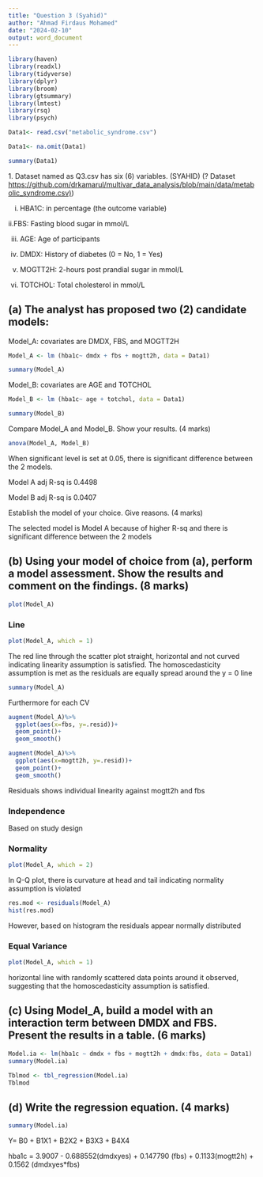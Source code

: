 ```yaml
---
title: "Question 3 (Syahid)"
author: "Ahmad Firdaus Mohamed"
date: "2024-02-10"
output: word_document
---
```


```r
library(haven)
library(readxl)
library(tidyverse)
library(dplyr)
library(broom)
library(gtsummary)
library(lmtest)
library(rsq)
library(psych)
```

```r
Data1<- read.csv("metabolic_syndrome.csv")
```

```r
Data1<- na.omit(Data1)
```

```r
summary(Data1)

```

1\. Dataset named as Q3.csv has six (6) variables. (SYAHID) (? Dataset [https://github.com/drkamarul/multivar_data_analysis/blob/main/data/metabolic_syndrome.csv)](https://github.com/drkamarul/multivar_data_analysis/blob/main/data/metabolic_syndrome.csv))

i.  HBA1C: in percentage (the outcome variable)

ii.FBS: Fasting blood sugar in mmol/L

iii. AGE: Age of participants

iv. DMDX: History of diabetes (0 = No, 1 = Yes)

v.  MOGTT2H: 2-hours post prandial sugar in mmol/L

vi. TOTCHOL: Total cholesterol in mmol/L

## (a) The analyst has proposed two (2) candidate models:

Model_A: covariates are DMDX, FBS, and MOGTT2H

```r
Model_A <- lm (hba1c~ dmdx + fbs + mogtt2h, data = Data1)
```

```r
summary(Model_A)
```

Model_B: covariates are AGE and TOTCHOL

```r
Model_B <- lm (hba1c~ age + totchol, data = Data1)
```

```r
summary(Model_B)
```

Compare Model_A and Model_B. Show your results. (4 marks)

```r
anova(Model_A, Model_B)
```

When significant level is set at 0.05, there is significant difference between the 2 models.

Model A adj R-sq is 0.4498

Model B adj R-sq is 0.0407

Establish the model of your choice. Give reasons. (4 marks)

The selected model is Model A because of higher R-sq and there is significant difference between the 2 models

## (b) Using your model of choice from (a), perform a model assessment. Show the results and comment on the findings. (8 marks)

```r
plot(Model_A)
```

### Line

```r
plot(Model_A, which = 1)
```

The red line through the scatter plot straight, horizontal and not curved indicating linearity assumption is satisfied. The homoscedasticity assumption is met as the residuals are equally spread around the y = 0 line

```r
summary(Model_A)
```

Furthermore for each CV

```r
augment(Model_A)%>%
  ggplot(aes(x=fbs, y=.resid))+
  geom_point()+
  geom_smooth()
```

```r
augment(Model_A)%>%
  ggplot(aes(x=mogtt2h, y=.resid))+
  geom_point()+
  geom_smooth()
```

Residuals shows individual linearity against mogtt2h and fbs

### Independence

Based on study design

### Normality

```r
plot(Model_A, which = 2)
```

In Q-Q plot, there is curvature at head and tail indicating normality assumption is violated

```r
res.mod <- residuals(Model_A)
hist(res.mod)
```

However, based on histogram the residuals appear normally distributed

### Equal Variance

```r
plot(Model_A, which = 1)
```

horizontal line with randomly scattered data points around it observed, suggesting that the homoscedasticity assumption is satisfied.

## (c) Using Model_A, build a model with an interaction term between DMDX and FBS. Present the results in a table. (6 marks)

```r
Model.ia <- lm(hba1c ~ dmdx + fbs + mogtt2h + dmdx:fbs, data = Data1)
summary(Model.ia)
```

```r
Tblmod <- tbl_regression(Model.ia)
Tblmod
```

## (d) Write the regression equation. (4 marks)

```r
summary(Model.ia)
```

Y= B0 + B1X1 + B2X2 + B3X3 + B4X4

hba1c = 3.9007 - 0.688552(dmdxyes) + 0.147790 (fbs) + 0.1133(mogtt2h) + 0.1562 (dmdxyes\*fbs)
